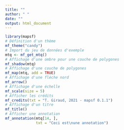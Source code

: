 ```yaml
---
title: ""
author: " "
date: ""
output: html_document
---
```


```r
library(mapsf)
# Définition d'un thème
mf_theme("candy")
# Import du jeu de données d'exemple
mtq <- mf_get_mtq()
# Affichage d'une ombre pour une couche de polygones
mf_shadow(mtq)
# Affichage d'une couche de polygones
mf_map(mtq, add = TRUE)
# Affichage d'une flèche nord
mf_arrow()
# Affichage d'une échelle
mf_scale(size = 5)
# Afficher les crédits
mf_credits(txt = "T. Giraud, 2021 - mapsf 0.1.1")
# Affichage d'un titre
mf_title()
# Afficher une annotation
mf_annotation(mtq[14, ],
              txt = "Ceci est\nune annotation")
```
